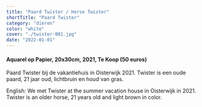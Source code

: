 ```yaml
---
title: "Paard Twister / Horse Twister"
shortTitle: "Paard Twister"
category: "dieren"
color: "white"
cover: "./twister-001.jpg"
date: "2022-01-01"
---
```

    
#### Aquarel op Papier, 20x30cm, 2021, Te Koop (50 euros)
Paard Twister bij de vakantiehuis in Oisterwijk 2021. Twister is een oude paard, 21 jaar oud, lichtbruin en houd van gras. 

    
English: We met Twister at the summer vacation house in Oisterwijk in 2021. Twister is an older horse, 21 years old and light brown in color.
